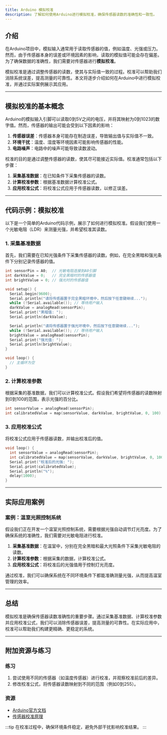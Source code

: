 ```yaml
---
title: Arduino 模拟校准
description: 了解如何使用Arduino进行模拟校准，确保传感器读数的准确性和一致性。
---
```


## 介绍

在Arduino项目中，模拟输入通常用于读取传感器的值，例如温度、光强或压力。然而，由于传感器本身的误差或环境因素的影响，读取的模拟值可能会存在偏差。为了确保数据的准确性，我们需要对传感器进行**模拟校准**。

模拟校准是通过调整传感器的读数，使其与实际值一致的过程。校准可以帮助我们消除系统误差，提高测量的可靠性。本文将逐步介绍如何在Arduino中进行模拟校准，并通过实际案例展示其应用。

---

## 模拟校准的基本概念

Arduino的模拟输入引脚可以读取0到5V之间的电压，并将其映射为0到1023的数字值。然而，传感器的输出可能会受到以下因素的影响：

1. **传感器误差**：传感器本身可能存在制造误差，导致输出值与实际值不一致。
2. **环境干扰**：温度、湿度等环境因素可能影响传感器的性能。
3. **电路噪声**：电路中的噪声可能导致读数波动。

校准的目的是通过调整传感器的读数，使其尽可能接近实际值。校准通常包括以下步骤：

1. **采集基准数据**：在已知条件下采集传感器的读数。
2. **计算校准参数**：根据基准数据计算校准公式。
3. **应用校准公式**：将校准公式应用于传感器读数，以修正误差。

---

## 代码示例：模拟校准

以下是一个简单的Arduino代码示例，展示了如何进行模拟校准。假设我们使用一个光敏电阻（LDR）来测量光强，并希望校准其读数。

### 1. 采集基准数据

首先，我们需要在已知光强条件下采集传感器的读数。例如，在完全黑暗和强光条件下分别记录传感器的值。

```cpp
int sensorPin = A0;  // 光敏电阻连接到A0引脚
int darkValue = 0;   // 完全黑暗时的传感器值
int brightValue = 0; // 强光时的传感器值

void setup() {
  Serial.begin(9600);
  Serial.println("请将传感器置于完全黑暗环境中，然后按下任意键继续...");
  while (!Serial.available()); // 等待用户输入
  darkValue = analogRead(sensorPin);
  Serial.print("黑暗值: ");
  Serial.println(darkValue);

  Serial.println("请将传感器置于强光环境中，然后按下任意键继续...");
  while (!Serial.available()); // 等待用户输入
  brightValue = analogRead(sensorPin);
  Serial.print("强光值: ");
  Serial.println(brightValue);
}

void loop() {
  // 主循环为空
}
```

### 2. 计算校准参数

根据采集的基准数据，我们可以计算校准公式。假设我们希望将传感器的读数映射到0到100的范围，表示光强的百分比。

```cpp
int sensorValue = analogRead(sensorPin);
int calibratedValue = map(sensorValue, darkValue, brightValue, 0, 100);
```

### 3. 应用校准公式

将校准公式应用于传感器读数，并输出校准后的值。

```cpp
void loop() {
  int sensorValue = analogRead(sensorPin);
  int calibratedValue = map(sensorValue, darkValue, brightValue, 0, 100);
  Serial.print("校准后的光强: ");
  Serial.print(calibratedValue);
  Serial.println("%");
  delay(1000);
}
```

---

## 实际应用案例

### 案例：温室光照控制系统

假设我们正在开发一个温室光照控制系统，需要根据光强自动调节灯光亮度。为了确保系统的准确性，我们需要对光敏电阻进行校准。

1. **采集基准数据**：在温室中，分别在完全黑暗和最大光照条件下采集光敏电阻的读数。
2. **计算校准参数**：根据采集的数据，计算校准公式。
3. **应用校准公式**：将校准后的光强值用于控制灯光亮度。

通过校准，我们可以确保系统在不同环境条件下都能准确测量光强，从而提高温室管理的效率。

---

## 总结

模拟校准是确保传感器读数准确性的重要步骤。通过采集基准数据、计算校准参数并应用校准公式，我们可以消除传感器误差，提高测量的可靠性。在实际应用中，校准可以帮助我们构建更精确、更稳定的系统。

---

## 附加资源与练习

### 练习
1. 尝试使用不同的传感器（如温度传感器）进行校准，并观察校准前后的差异。
2. 修改校准公式，将传感器读数映射到不同的范围（例如0到255）。

### 资源
- [Arduino官方文档](https://www.arduino.cc/reference/en/)
- [传感器校准原理](https://en.wikipedia.org/wiki/Calibration)

:::tip
在校准过程中，确保环境条件稳定，避免外部干扰影响校准结果。
:::